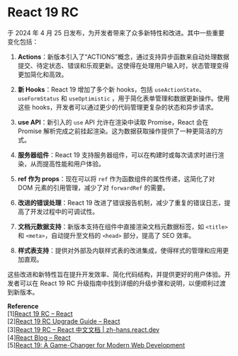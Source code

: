 # React 19 RC

于 2024 年 4 月 25 日发布，为开发者带来了众多新特性和改进。其中一些重要变化包括：

1. **Actions**：新版本引入了“ACTIONS”概念，通过支持异步函数来自动处理数据提交、待定状态、错误和乐观更新。这使得在处理用户输入时，状态管理变得更加简化和高效。

2. **新 Hooks**：React 19 增加了多个新 hooks，包括 `useActionState`、`useFormStatus` 和 `useOptimistic` ，用于简化表单管理和数据更新操作。使用这些 hooks，开发者可以通过更少的代码管理更复杂的状态和异步请求。

3. **use API**：新引入的 `use` API 允许在渲染中读取 Promise，React 会在 Promise 解析完成之前挂起渲染。这为数据获取操作提供了一种更简洁的方式。

4. **服务器组件**：React 19 支持服务器组件，可以在构建时或每次请求时进行渲染，从而提高性能和用户体验。

5. **ref 作为 props**：现在可以将 `ref` 作为函数组件的属性传递，这简化了对 DOM 元素的引用管理，减少了对 `forwardRef` 的需要。

6. **改进的错误处理**：React 19 改进了错误报告机制，减少了重复的错误日志，提高了开发过程中的可调试性。

7. **文档元数据支持**：新版本支持在组件中直接渲染文档元数据标签，如 `<title>` 和 `<meta>`，自动提升至文档的 `<head>` 部分，提高了 SEO 效率。

8. **样式表支持**：提供对外部及内联样式表的改进集成，使得样式的管理和应用更加直观。

这些改进和新特性旨在提升开发效率、简化代码结构，并提供更好的用户体验。开发者可以在 React 19 RC 升级指南中找到详细的升级步骤和说明，以便顺利过渡到新版本。

**Reference**  
[1][React 19 RC – React](https://react.dev/blog/2024/04/25/react-19)  
[2][React 19 RC Upgrade Guide – React](https://react.dev/blog/2024/04/25/react-19-upgrade-guide)  
[3][React 19 RC – React 中文文档 | zh-hans.react.dev](https://zh-hans.react.dev/blog/2024/04/25/react-19)  
[4][React Blog – React](https://react.dev/blog)  
[5][React 19: A Game-Changer for Modern Web Development](https://dev.to/vyan/react-19-a-game-changer-for-modern-web-development-1bih)

